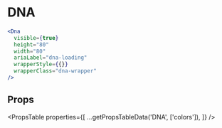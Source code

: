 ---
---


# DNA

```jsx live
<Dna
  visible={true}
  height="80"
  width="80"
  ariaLabel="dna-loading"
  wrapperStyle={{}}
  wrapperClass="dna-wrapper"
/>
```

## Props

<PropsTable
  properties={[
    ...getPropsTableData('DNA', ['colors']),
    ]}
/>
